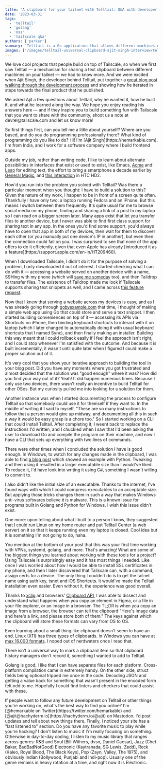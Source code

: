 ```yaml
---
title: 'A clipboard for your tailnet with Telltail: Q&A with developer Ajit Singh'
date: '2023-03-31'
tags:
  - 'telltail'
  - 'golang'
  - 'oss'
  - 'tailscale q&a'
authors: ['parker']
summary: 'Telltail is a Go application that allows different machines on your tailnet to copy and paste text with a shared clipboard. We caught up with its developer Ajit Singh for a Tailscale Q&A about how it came together.'
images: ['/images/telltail-universal-clipboard-ajit-singh-interview/telltail-social.png']
---
```


We love cool projects that people build on top of Tailscale, so when we first saw Telltail — a mechanism for sharing a text clipboard between different machines on your tailnet — we had to know more. And we were excited when Ajit Singh, the developer behind Telltail, put together a [great blog post walking through the development process](https://hemarkable.com/prose/telltail) and showing how he iterated in steps towards the final product that he published.

We asked Ajit a few questions about Telltail, why he wanted it, how he built it, and what he learned along the way. We hope you enjoy reading his answers here — and if they inspire you to build something fun with Tailscale that you want to share with the community, shoot us a note at devrel\@tailscale.com and let us know more!

<Question>
  So first things first, can you tell me a little about yourself? Where are you based, and do you do
  programming professionally there? What kind of programming do you like to do?
</Question>

<Answer>
  Hi! I'm [Ajit Singh](https://hemarkable.com). I'm from India, and I work for a software company where I build frontend apps.

Outside my job, rather than writing code, I like to learn about alternate possibilities in interfaces that exist or used to exist, like Emacs, [Acme](https://research.swtch.com/acme) and [Leap](https://leebyron.com/til/leap/) for editing text, the effort to bring a smartphone a decade earlier by [General Magic](https://www.generalmagicthemovie.com/), and [this interaction](https://youtu.be/HvKCMYVuvRM?t=277) in HTC HD2.

</Answer>

<Question>
  How'd you run into the problem you solved with Telltail? Was there a particular moment when you
  thought: I have to build a solution to this?
</Question>

<Answer>
  Given the nature of my work, I happen to be in front of a screen quite often. Thankfully I have only two: a laptop running Fedora and an iPhone. But this means I switch between them frequently. It's quite usual for me to browse social media on my phone, finding and sharing a link of a post to my laptop so I can read on a bigger screen later. Many apps exist that let you transfer files to another device, but I never was able to find first class support for sharing text in any app. In the ones you'd find some support, you'd always have to open that app in both of my devices, then wait for them to discover each other (or you manually put one device's IP in another), but even then the connection could fail on you. I was surprised to see that none of the app offers to do it efficiently, given that even Apple has already [introduced it as a feature](https://support.apple.com/en-in/HT209460).

When I downloaded Tailscale, I didn't do it for the purpose of solving a problem, I only downloaded it out of interest. I started checking what I can do with it — accessing a website served on another device with a name, SSHing with my phone (which will [save me someday](https://twitter.com/skarra/status/1476266044649992194) too), and then Taildrop to transfer files. The existence of Taildrop made me look if Tailscale supports sharing text snippets as well, and I came across [this feature request](https://github.com/tailscale/tailscale/issues/4996).

Now that I knew that serving a website across my devices is easy, and as I was already going through [gobyexample.com](https://gobyexample.com) that time, I thought of making a simple web app using Go that could store and serve a text snippet. I then started building conveniences on top of it — accessing its APIs via Shortcuts on iPhone, then binding keyboard shortcuts to interact with it on laptop (which I later changed to automatically doing it with usual keyboard shortcuts that I named Sync), and then finally making an installer. Building this way meant that I could rollback easily if I feel the approach isn't right, and I could stop whenever I'm satisfied with the outcome. And because it is built incrementally, it wasn't until quite later when I figured I could make a proper solution out of it.

</Answer>

<Question>
  It's very cool that you show your iterative approach to building the tool in your blog post. Did
  you have any moments where you got frustrated and almost decided that the solution was "good
  enough" where it was? How did you find your way out of it?
</Question>

<Answer>
  Yeah! It did happen numerous times. Because I only use two devices, there wasn't really an incentive to build Telltail for other OSes. But my curiosity pulled me into looking for a solution for them.

Another instance was when I started documenting the process to configure Telltail so that somebody could use it for themself if they want to. In the middle of writing it I said to myself, "These are so many instructions to follow that a person would give up midway, and documenting all this in such a way it would be easy grasp is a chore too." So I started working on a CLI that could install Telltail. After completing it, I weent back to replace the instructions I'd written, and I chuckled when I saw that I'd been asking the user to download Go and compile the program on their machine, and now I have a CLI that sets up everything with two lines of commands.

There were other times when I concluded the solution I have is good enough. In Windows, to watch for any changes made in the clipboard, I was able to find [a blog post](https://guide-on.gitbook.io/telltail/references-and-licenses) which showed an example with Python. Tweaking and then using it resulted in a larger executable size than I would've liked. To reduce it, I'd have look into writing it using C#, something I wasn't willing to commit to.

I also didn't like the initial size of an executable. Thanks to the internet, I've found ways with which I could compress executables to an acceptable size. But applying those tricks changes them in such a way that makes Windows anti-virus softwares believe it is malware. This is a known issue for programs built in Golang and Python for Windows. I wish this issue didn't exist.

One more: upon telling about what I built to a person I know, they suggested that I could run Linux on my home router and put Telltail Center (a web server) on it so that it keeps running even my laptop is closed. Cool idea but it is something I'm not going to do, haha.

</Answer>

<Question>
  You mention at the bottom of your post that this was your first time working with VPNs, systemd,
  golang, and more. That's amazing! What are some of the biggest things you learned about working
  with these tools for a project?
</Question>

<Answer>
  Using Tailscale is surprisingly easy and it has most things I needed. Like once I was worried about how I would be able to install SSL certificates in my phone, and then I later discovered that Tailscale can, with a command, assign certs for a device. The only thing I couldn't do is to get the tailnet name using auth key, tsnet and iOS Shortcuts. It would've made the Telltail installation even easier. Even without it, the experience was good overall.

Thanks to [xclip](https://github.com/astrand/xclip) and browsers' [Clipboard API](https://developer.mozilla.org/en-US/docs/Web/API/Clipboard/read), I was able to dissect and understand what happens when you copy an element in Figma, or a file in your file explorer, or an image in a browser. The TL;DR is when you copy an image from a browser, the browser can tell the clipboard "Here's image data and here's a link, and please store both of them." The keys against which the clipboard will store these formats can vary from OS to OS.

Even learning about a small thing like clipboard doesn't seem to have an end. Linux (X11) has three types of clipboards. In Windows you can have at [max 16,000 formats](https://devblogs.microsoft.com/oldnewthing/20150319-00/?p=44433). I noped out of nerdwaters once I read that.

There isn't a universal way to mark a clipboard item so that clipboard history managers don't record it, something I wanted to add to Telltail.

Golang is good. I like that I can have separate files for each platform. Cross-platform compilation came in extremely handy. On the other side, struct fields being optional tripped me once in the code. Decoding JSON and getting a value back for something that wasn't present in the encoded form felt odd to me. Hopefully I could find linters and checkers that could assist with these.

</Answer>

<Question>
  If people want to follow any future development on Telltail or other things you're working on,
  what's the best way to find you online?
</Question>

<Answer>
  I'm [@hemarkable on Twitter](https://twitter.com/hemarkable) and
  [@ajit@hachyderm.io](https://hachyderm.io/@ajit) on Mastodon. I'd post updates and tell about new
  things there.
</Answer>

<Question>
  Finally, I noticed your site has a "last listened to" section. Do you have any favorite music to
  play while you're hacking?
</Question>

<Answer>
  I don't listen to music if I'm really focusing on something. Otherwise in day-to-day coding, I
  listen to my music library that ranges across genres: R&B and Soul (Bill Withers, dvsn, Daniel
  Caesar), Jazz (Chet Baker, BadBadNotGood) Electronic (Kaytranada, SG Lewis, Zedd), Rock (Kaleo,
  Royal Blood, The Black Keys), Pop (Zayn, Valley, The 1975), and obviously Indian (Bollywood,
  Punjabi and Indi-pop). Usually one of the genre remains in heavy rotation at a time, and right now
  it is Electronic.
</Answer>
